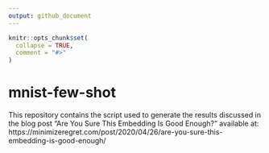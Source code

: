 ```yaml
---
output: github_document
---
```


<!-- README.md is generated from README.Rmd. Please edit that file -->

```r
knitr::opts_chunk$set(
  collapse = TRUE,
  comment = "#>"
)
```

# mnist-few-shot

<!-- badges: start -->
<!-- badges: end -->

This repository contains the script used to generate the results discussed in the blog post "Are You Sure This Embedding Is Good Enough?" available at: https://minimizeregret.com/post/2020/04/26/are-you-sure-this-embedding-is-good-enough/
